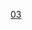 {{Cat main|巴黎第三區}}
{{Paris Arrondissements|arrondissement={{{arrondissement|3e}}}}}
{{Commonscat|Paris IIIe arrondissement}}

[[Category:巴黎区份|03]]